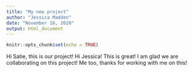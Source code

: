 ```yaml
---
title: "My new project"
author: "Jessica Madden"
date: "November 16, 2020"
output: html_document
---
```


```r
knitr::opts_chunk$set(echo = TRUE)
```

Hi Satie, this is our project!
Hi Jessica! This is great! I am glad we are collaborating on this project!
Me too, thanks for working with me on this!